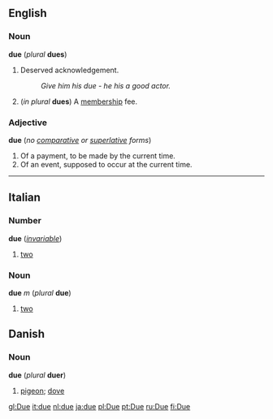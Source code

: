 ==English==
===Noun===
'''due''' (''plural'' '''dues''')

#Deserved acknowledgement.
#:''Give him his due - he his a good actor.''
#(''in plural'' '''dues''') A [[membership]] fee.

===Adjective===
'''due''' (''no [[comparative]] or [[superlative]] forms'')

#Of a payment, to be made by the current time.
#Of an event, supposed to occur at the current time.

----
==Italian==
===Number===
'''due''' (''[[invariable]]'')

#[[two]]

<!--do not put non-English translations in foreign-language entries-->

===Noun===
'''due''' ''m'' (''plural'' '''due''') <!--sic-->

#[[two]]

==Danish==
===Noun===
'''due''' (''plural'' '''duer''')

#[[pigeon]]; [[dove]]

<!--do not put non-English translations in foreign-language entries-->

[[gl:Due]]
[[it:due]]
[[nl:due]]
[[ja:due]]
[[pl:Due]]
[[pt:Due]]
[[ru:Due]]
[[fi:Due]]